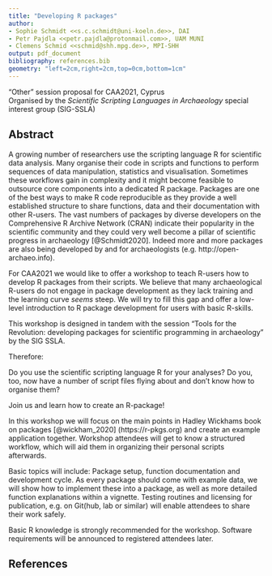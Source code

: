 ```yaml
---
title: "Developing R packages"
author:
- Sophie Schmidt <<s.c.schmidt@uni-koeln.de>>, DAI
- Petr Pajdla <<petr.pajdla@protonmail.com>>, UAM MUNI
- Clemens Schmid <<schmid@shh.mpg.de>>, MPI-SHH
output: pdf_document
bibliography: references.bib
geometry: "left=2cm,right=2cm,top=0cm,bottom=1cm"
---
```


"Other" session proposal for CAA2021, Cyprus  
Organised by the *Scientific Scripting Languages in Archaeology* special interest group (SIG-SSLA)

## Abstract

A growing number of researchers use the scripting language R for scientific data analysis. Many organise their code in scripts and functions to perform sequences of data manipulation, statistics and visualisation. Sometimes these workflows gain in complexity and it might become feasible to outsource core components into a dedicated R package. Packages are one of the best ways to make R code reproducible as they provide a well established structure to share functions, data and their documentation with other R-users. The vast numbers of packages by diverse developers on the Comprehensive R Archive Network (CRAN) indicate their popularity in the scientific community and they could very well become a pillar of scientific progress in archaeology [@Schmidt2020]. Indeed more and more packages are also being developed by and for archaeologists (e.g. http://open-archaeo.info).

For CAA2021 we would like to offer a workshop to teach R-users how to develop R packages from their scripts. We believe that many archaeological R-users do not engage in package development as they lack training and the learning curve *seems* steep. We will try to fill this gap and offer a low-level introduction to R package development for users with basic R-skills.

This workshop is designed in tandem with the session "Tools for the Revolution: developing packages for scientific programming in archaeology" by the SIG SSLA.

Therefore:

Do you use the scientific scripting language R for your analyses? Do you, too, now have a number of script files flying about and don't know how to organise them?

Join us and learn how to create an R-package!

In this workshop we will focus on the main points in Hadley Wickhams book on packages [@wickham_2020] (https://r-pkgs.org) and create an example application together. Workshop attendees will get to know a structured workflow, which will aid them in organizing their personal scripts afterwards.

Basic topics will include: Package setup, function documentation and development cycle. As every package should come with example data, we will show how to implement these into a package, as well as more detailed function explanations within a vignette. Testing routines and licensing for publication, e.g. on Git(hub, lab or similar) will enable attendees to share their work safely. 

Basic R knowledge is strongly recommended for the workshop. Software requirements will be announced to registered attendees later.

## References
